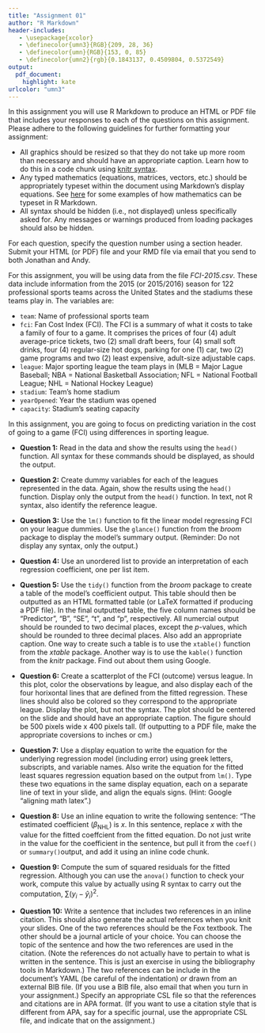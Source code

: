 ```yaml
---
title: "Assignment 01"
author: "R Markdown"
header-includes:
   - \usepackage{xcolor}
   - \definecolor{umn3}{RGB}{209, 28, 36}
   - \definecolor{umn}{RGB}{153, 0, 85}
   - \definecolor{umn2}{rgb}{0.1843137, 0.4509804, 0.5372549}
output: 
  pdf_document:
    highlight: kate
urlcolor: "umn3"
---
```


In this assignment you will use R Markdown to produce an HTML or PDF file that includes your responses to each of the questions on this assignment. Please adhere to the following guidelines for further formatting your assignment: 

- All graphics should be resized so that they do not take up more room than necessary and should have an appropriate caption. Learn how to do this in a code chunk using [knitr syntax](http://yihui.name/knitr/).
- Any typed mathematics (equations, matrices, vectors, etc.) should be appropriately typeset within the document using Markdown's display equations. See [here](http://www.calvin.edu/~rpruim/courses/m343/F12/RStudio/LatexExamples.html) for some examples of how mathematics can be typeset in R Markdown.
- All syntax should be hidden (i.e., not displayed) unless specifically asked for. Any messages or warnings produced from loading packages should also be hidden.

For each question, specify the question number using a section header. Submit your HTML (or PDF) file and your RMD file via email that you send to both Jonathan and Andy.

\rule{0.5\linewidth}{\linethickness}

For this assignment, you will be using data from the file *FCI-2015.csv*. These data include information from the 2015 (or 2015/2016) season for 122 professional sports teams across the United States and the stadiums these teams play in. The variables are:

- `team`: Name of professional sports team
- `fci`: Fan Cost Index (FCI). The FCI is a summary of what it costs to take a family of four to a game. It comprises the prices of four (4) adult average-price tickets, two (2) small draft beers, four (4) small soft drinks, four (4) regular-size hot dogs, parking for one (1) car, two (2) game programs and two (2) least expensive, adult-size adjustable caps.
- `league`: Major sporting league the team plays in (MLB = Major Lague Baseball; NBA = National Basketball Association; NFL = National Football League; NHL = National Hockey League)
- `stadium`: Team’s home stadium
- `yearOpened`: Year the stadium was opened
- `capacity`: Stadium's seating capacity

In this assignment, you are going to focus on predicting variation in the cost of going to a game (FCI) using differences in sporting league.

\rule{0.5\linewidth}{\linethickness}


- **Question 1:** Read in the data and show the results using the `head()` function. All syntax for these commands should be displayed, as should the output.

- **Question 2:** Create dummy variables for each of the leagues represented in the data. Again, show the results using the `head()` function. Display only the output from the `head()` function. In text, not R syntax, also identify the reference league. 

- **Question 3:** Use the `lm()` function to fit the linear model regressing FCI on your league dummies. Use the `glance()` function from the *broom* package to display the model's summary output. (Reminder: Do not display any syntax, only the output.)

- **Question 4:** Use an unordered list to provide an interpretation of each regression coefficient, one per list item.

\newpage

- **Question 5:** Use the `tidy()` function from the *broom* package to create a table of the model's coefficient output. This table should then be outputted as an HTML formatted table (or LaTeX formatted if producing a PDF file). In the final outputted table, the five column names should be "Predictor", "B", "SE", "t", and "p", respectively. All numercial output should be rounded to two decimal places, except the $p$-values, which should be rounded to three decimal places. Also add an appropriate caption. One way to create such a table is to use the `xtable()` function from the *xtable* package. Another way is to use the `kable()` function from the *knitr* package. Find out about them using Google.

- **Question 6:** Create a scatterplot of the FCI (outcome) versus league. In this plot, color the observations by league, and also display each of the four horixontal lines that are defined from the fitted regression. These lines should also be colored so they correspond to the appropriate league. Display the plot, but not the syntax. The plot should be centered on the slide and should have an appropriate caption. The figure should be 500 pixels wide x 400 pixels tall. (If outputting to a PDF file, make the appropriate coversions to inches or cm.)

- **Question 7:** Use a display equation to write the equation for the underlying regression model (including error) using greek letters, subscripts, and variable names. Also write the equation for the fitted least squares regression equation based on the output from `lm()`. Type these two equations in the same display equation, each on a separate line of text in your slide, and align the equals signs. (Hint: Google "aligning math latex".)

- **Question 8:** Use an inline equation to write the following sentence: "The estimated coefficient ($\beta_\mathrm{NHL}$) is $x$. In this sentence, replace $x$ with the value for the fitted coeffcient from the fitted equation. Do not just write in the value for the coefficient in the sentence, but pull it from the `coef()` or `summary()`output, and add it using an inline code chunk.

- **Question 9:** Compute the sum of squared residuals for the fitted regression. Although you can use the `anova()` function to check your work, compute this value by actually using R syntax to carry out the computation, $\sum(y_i - \hat{y}_i)^2$.

- **Question 10:** Write a sentence that includes two references in an inline citation. This should also generate the actual references when you knit your slides. One of the two references should be the Fox textbook. The other should be a journal article of your choice. You can choose the topic of the sentence and how the two references are used in the citation. (Note the references do not actually have to pertain to what is written in the sentence. This is just an exercise in using the bibliography tools in Markdown.) The two references can be include in the document's YAML (be careful of the indentation) *or* drawn from an external BIB file. (If you use a BIB file, also email that when you turn in your assignment.) Specify an appropriate CSL file so that the references and citations are in APA format. (If you want to use a citation style that is different from APA, say for a specific journal, use the appropriate CSL file, and indicate that on the assignment.)

